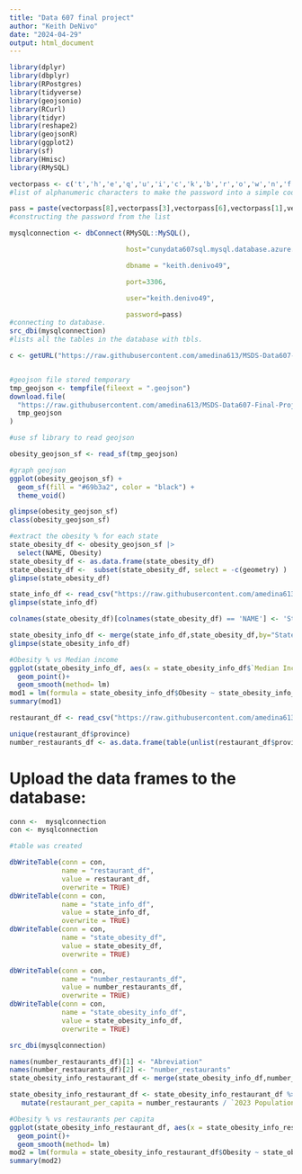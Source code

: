 ```yaml
---
title: "Data 607 final project"
author: "Keith DeNivo"
date: "2024-04-29"
output: html_document
---
```


```r

library(dplyr)
library(dbplyr)
library(RPostgres)
library(tidyverse)
library(geojsonio)
library(RCurl)
library(tidyr)
library(reshape2)
library(geojsonR)
library(ggplot2)
library(sf)
library(Hmisc)
library(RMySQL)
```


``` r

vectorpass <- c('t','h','e','q','u','i','c','k','b','r','o','w','n','f','o','x','j','u','m','p','o','v','e','r','l','a','z','y','d','o','g','0','1','2','3','4','5','6','7','8','9',".")
#list of alphanumeric characters to make the password into a simple code.

pass = paste(vectorpass[8],vectorpass[3],vectorpass[6],vectorpass[1],vectorpass[2],vectorpass[42],vectorpass[29],vectorpass[3],vectorpass[13],vectorpass[6],vectorpass[22],vectorpass[11],vectorpass[36],vectorpass[41],sep="")
#constructing the password from the list

mysqlconnection <- dbConnect(RMySQL::MySQL(),

                             host="cunydata607sql.mysql.database.azure.com",

                             dbname = "keith.denivo49",

                             port=3306,

                             user="keith.denivo49",

                             password=pass)
#connecting to database.
src_dbi(mysqlconnection)
#lists all the tables in the database with tbls.

```


```r

c <- getURL("https://raw.githubusercontent.com/amedina613/MSDS-Data607-Final-Project/main/National_Obesity_By_State.geojson")


#geojson file stored temporary
tmp_geojson <- tempfile(fileext = ".geojson")
download.file(
  "https://raw.githubusercontent.com/amedina613/MSDS-Data607-Final-Project/main/National_Obesity_By_State.geojson",
  tmp_geojson
)

#use sf library to read geojson

obesity_geojson_sf <- read_sf(tmp_geojson)

#graph geojson
ggplot(obesity_geojson_sf) +
  geom_sf(fill = "#69b3a2", color = "black") +
  theme_void()

glimpse(obesity_geojson_sf)
class(obesity_geojson_sf)

#extract the obesity % for each state
state_obesity_df <- obesity_geojson_sf |> 
  select(NAME, Obesity)
state_obesity_df <- as.data.frame(state_obesity_df)
state_obesity_df <-  subset(state_obesity_df, select = -c(geometry) )
glimpse(state_obesity_df)

```

```r
state_info_df <- read_csv("https://raw.githubusercontent.com/amedina613/MSDS-Data607-Final-Project/main/Population%20%26%20Abbreviation%20%26%20Income.csv")
glimpse(state_info_df)


```

```r
colnames(state_obesity_df)[colnames(state_obesity_df) == 'NAME'] <- 'State'

state_obesity_info_df <- merge(state_info_df,state_obesity_df,by="State")
glimpse(state_obesity_info_df)

#Obesity % vs Median income
ggplot(state_obesity_info_df, aes(x = state_obesity_info_df$`Median Income`, y = state_obesity_info_df$Obesity))+
  geom_point()+
  geom_smooth(method= lm)
mod1 = lm(formula = state_obesity_info_df$Obesity ~ state_obesity_info_df$'Median Income', data = state_obesity_info_df)
summary(mod1)


```

```r
restaurant_df <- read_csv("https://raw.githubusercontent.com/amedina613/MSDS-Data607-Final-Project/main/Fast_Food_Restaurants.csv")

unique(restaurant_df$province)
number_restaurants_df <- as.data.frame(table(unlist(restaurant_df$province)))
```

# Upload the data frames to the database:
```r


conn <-  mysqlconnection
con <- mysqlconnection

#table was created

dbWriteTable(conn = con,
             name = "restaurant_df",
             value = restaurant_df,            
             overwrite = TRUE)
dbWriteTable(conn = con,
             name = "state_info_df",
             value = state_info_df,            
             overwrite = TRUE)
dbWriteTable(conn = con,
             name = "state_obesity_df",
             value = state_obesity_df,           
             overwrite = TRUE)

dbWriteTable(conn = con,
             name = "number_restaurants_df",
             value = number_restaurants_df,            
             overwrite = TRUE)
dbWriteTable(conn = con,
             name = "state_obesity_info_df",
             value = state_obesity_info_df,            
             overwrite = TRUE)

src_dbi(mysqlconnection)
```

```r
names(number_restaurants_df)[1] <- "Abreviation"
names(number_restaurants_df)[2] <- "number_restaurants"
state_obesity_info_restaurant_df <- merge(state_obesity_info_df,number_restaurants_df,by="Abreviation")

state_obesity_info_restaurant_df <- state_obesity_info_restaurant_df %>%
   mutate(restaurant_per_capita = number_restaurants / `2023 Population`)

#Obesity % vs restaurants per capita
ggplot(state_obesity_info_restaurant_df, aes(x = state_obesity_info_restaurant_df$restaurant_per_capita, y = state_obesity_info_restaurant_df$Obesity))+
  geom_point()+
  geom_smooth(method= lm)
mod2 = lm(formula = state_obesity_info_restaurant_df$Obesity ~ state_obesity_info_restaurant_df$restaurant_per_capita, data = state_obesity_info_restaurant_df)
summary(mod2)

```
